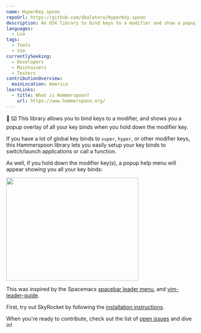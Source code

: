 ```yaml
---
name: HyperKey.spoon
repoUrl: https://github.com/dbalatero/HyperKey.spoon
description: An OSX library to bind keys to a modifier and show a popup overlay of all key bindings
languages:
  - Lua
tags:
  - Tools
  - Vim
currentlySeeking:
  - Developers
  - Maintainers
  - Testers
contributionOverview:
  mainLocation: America
learnLinks:
  - title: What is Hammerspoon?
    url: https://www.hammerspoon.org/
---
```


<Overview>

:milky_way: :keyboard: This library allows you to bind keys to a modifier, and shows you a popup overlay of all your key binds when you hold down the modifier key.

If you have a lot of global key binds to `super`, `hyper`\, or other modifier keys, this Hammerspoon library lets you easily setup your key binds to switch/launch applications or call a function.

As well, if you hold down the modifier key(s), a popup help menu will appear showing you all your key binds:

<img
  src="https://github.com/dbalatero/HyperKey.spoon/raw/master/images/screenshot.png"
  width="353"
  height="275"
/>

This was inspired by the Spacemacs [spacebar leader menu](https://www.spacemacs.org/doc/QUICK_START.html#the-leader-keys), and [vim-leader-guide](https://github.com/hecal3/vim-leader-guide).

</Overview>

<Contributing>

First, try out SkyRocket by following the [installation instructions](https://github.com/dbalatero/VimMode.spoon#installation).

When you're ready to contribute, check out the list of [open issues](https://github.com/dbalatero/VimMode.spoon/issues) and dive in!

</Contributing>
